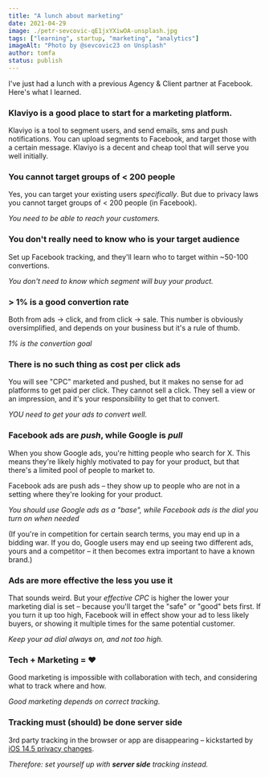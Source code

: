 ```yaml
---
title: "A lunch about marketing"
date: 2021-04-29
image: ./petr-sevcovic-qE1jxYXiwOA-unsplash.jpg
tags: ["learning", startup, "marketing", "analytics"]
imageAlt: "Photo by @sevcovic23 on Unsplash"
author: tomfa
status: publish
---
```


I've just had a lunch with a previous Agency & Client partner at Facebook. Here's what I learned.

### Klaviyo is a good place to start for a marketing platform.

Klaviyo is a tool to segment users, and send emails, sms and push notifications. You can upload segments to Facebook,
and target those with a certain message. Klaviyo is a decent and cheap tool that will serve you well initially.

### You cannot target groups of < 200 people

Yes, you can target your existing users _specifically_. But due to privacy laws you cannot target groups of < 200 people (in Facebook).

_You need to be able to reach your customers._

### You don't really need to know who is your target audience

Set up Facebook tracking, and they'll learn who to target within ~50-100 convertions.

_You don't need to know which segment will buy your product._

### > 1% is a good convertion rate

Both from ads -> click, and from click -> sale. This number is obviously oversimplified, and depends on your business but it's a rule of thumb.

_1% is the convertion goal_

### There is no such thing as cost per click ads

You will see "CPC" marketed and pushed, but it makes no sense for ad platforms to get paid per click. They cannot sell a click.
They sell a view or an impression, and it's your responsibility to get that to convert.

_YOU need to get your ads to convert well._

### Facebook ads are _push_, while Google is _pull_

When you show Google ads, you're hitting people who search for X.
This means they're likely highly motivated to pay for your product, but that there's a limited pool of people to market to.

Facebook ads are push ads – they show up to people who are not in a setting where they're looking for your product.

_You should use Google ads as a "base", while Facebook ads is the dial you turn on when needed_

(If you're in competition for certain search terms, you may end up in a bidding war. If you do, Google users may end up seeing
two different ads, yours and a competitor – it then becomes extra important to have a known brand.)

### Ads are more effective the less you use it

That sounds weird. But your _effective CPC_ is higher the lower your marketing dial is set – because you'll target
the "safe" or "good" bets first. If you turn it up too high, Facebook will in effect show your ad to less likely buyers, or
showing it multiple times for the same potential customer.

_Keep your ad dial always on, and not too high._

### Tech + Marketing = ♥️

Good marketing is impossible with collaboration with tech, and considering what to track where and how.

_Good marketing depends on correct tracking._

### Tracking must (should) be done server side

3rd party tracking in the browser or app are disappearing – kickstarted by [iOS 14.5 privacy changes](https://developer.apple.com/app-store/user-privacy-and-data-use/).

_Therefore: set yourself up with **server side** tracking instead._
